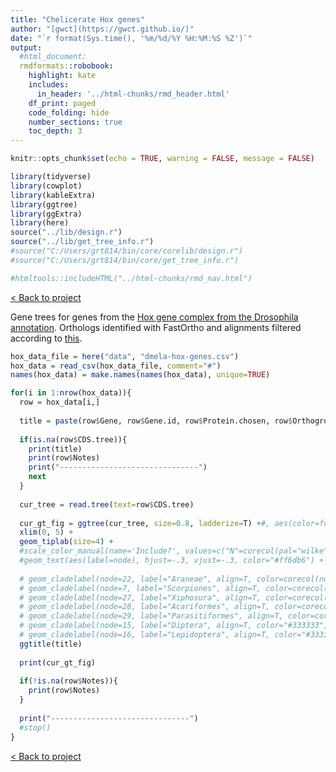 ```yaml
---
title: "Chelicerate Hox genes"
author: "[gwct](https://gwct.github.io/)"
date: "`r format(Sys.time(), '%m/%d/%Y %H:%M:%S %Z')`"
output:
  #html_document:
  rmdformats::robobook:
    highlight: kate
    includes:
      in_header: '../html-chunks/rmd_header.html'
    df_print: paged
    code_folding: hide
    number_sections: true
    toc_depth: 3
---
```


```r
knitr::opts_chunk$set(echo = TRUE, warning = FALSE, message = FALSE)

library(tidyverse)
library(cowplot)
library(kableExtra)
library(ggtree)
library(ggExtra)
library(here)
source("../lib/design.r")
source("../lib/get_tree_info.r")
#source("C:/Users/grt814/bin/core/corelib/design.r")
#source("C:/Users/grt814/bin/core/get_tree_info.r")

#htmltools::includeHTML("../html-chunks/rmd_nav.html")
```

[< Back to project](index.html)

Gene trees for genes from the [Hox gene complex from the Drosophila annotation](https://flybase.org/reports/FBgg0000363.html). Orthologs identified with FastOrtho and alignments filtered according to [this](https://gwct.github.io/spider-wgd/alignments.html).

```r

hox_data_file = here("data", "dmela-hox-genes.csv")
hox_data = read_csv(hox_data_file, comment="#")
names(hox_data) = make.names(names(hox_data), unique=TRUE)


```


```r

for(i in 1:nrow(hox_data)){
  row = hox_data[i,]
  
  title = paste(row$Gene, row$Gene.id, row$Protein.chosen, row$Orthogroup, sep=" / ")
  
  if(is.na(row$CDS.tree)){
    print(title)
    print(row$Notes)
    print("-------------------------------")
    next
  }
  
  cur_tree = read.tree(text=row$CDS.tree)
  
  cur_gt_fig = ggtree(cur_tree, size=0.8, ladderize=T) +#, aes(color=full_data$Family)) +
  xlim(0, 5) +
  geom_tiplab(size=4) +
  #scale_color_manual(name='Include?', values=c("N"=corecol(pal="wilke", numcol=1,offset=1), "Y"=corecol(numcol=1, offset=1))) +
  #geom_text(aes(label=node), hjust=-.3, vjust=-.3, color="#ff6db6") +
  
  # geom_cladelabel(node=22, label="Araneae", align=T, color=corecol(numcol=1, offset=2), offset=famoffset) +
  # geom_cladelabel(node=7, label="Scorpiones", align=T, color=corecol(numcol=1), offset=famoffset) +
  # geom_cladelabel(node=27, label="Xiphosura", align=T, color=corecol(numcol=1, offset=4), offset=famoffset) +
  # geom_cladelabel(node=28, label="Acariformes", align=T, color=corecol(numcol=1, offset=7), offset=famoffset) +
  # geom_cladelabel(node=29, label="Parasitiformes", align=T, color=corecol(numcol=1, offset=1, pal="trek"), offset=famoffset) +
  # geom_cladelabel(node=15, label="Diptera", align=T, color="#333333", offset=famoffset) +
  # geom_cladelabel(node=16, label="Lepidoptera", align=T, color="#333333", offset=famoffset) +
  ggtitle(title)
  
  print(cur_gt_fig)
  
  if(!is.na(row$Notes)){
    print(row$Notes)
  }
  
  print("-------------------------------")
  #stop()
}

```

[< Back to project](index.html)
